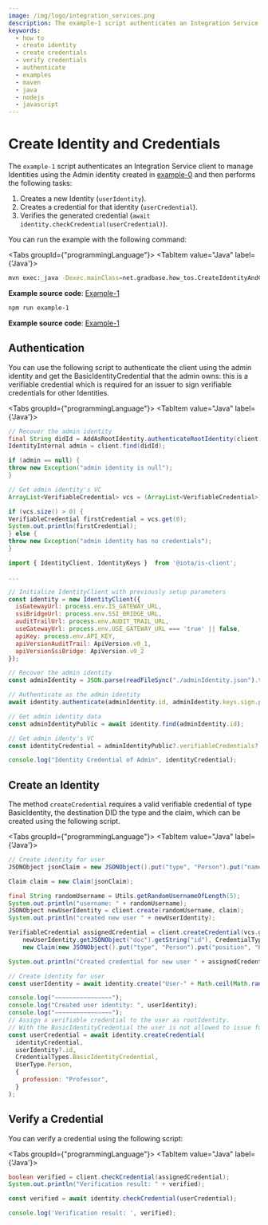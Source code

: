 ```yaml
---
image: /img/logo/integration_services.png
description: The example-1 script authenticates an Integration Service client to manage Identities using the Admin identity created in example-0 and then creates a new Identity, creates a credential for that identity, and verifies the generated credential.
keywords:
  - how to
  - create identity
  - create credentials
  - verify credentials
  - authenticate
  - examples
  - maven
  - java
  - nodejs
  - javascript
---
```



# Create Identity and Credentials

The `example-1` script authenticates an Integration Service client to manage Identities using the Admin identity
created in [example-0](./run-how-tos.mdx) and then performs the following tasks:

1. Creates a new Identity (`userIdentity`).
2. Creates a credential for that identity (`userCredential`).
3. Verifies the generated credential (`await identity.checkCredential(userCredential)`).

You can run the example with the following command:

<Tabs groupId={"programmingLanguage"}>
<TabItem value="Java" label={'Java'}>

```bash
mvn exec:_java -Dexec.mainClass=net.gradbase.how_tos.CreateIdentityAndCredential
```

**Example source code**: [Example-1](https://github.com/albydeca/iota-is-sdk/blob/main/examples/src/main/java/net/gradbase/examples/CreateIdentityAndCredential.java)

</TabItem>
<TabItem value="Nodejs" label={'Node.js'}>

```bash
npm run example-1
```

**Example source code**: [Example-1](https://github.com/iotaledger/integration-services/blob/master/clients/client-sdk/examples/1-CreateIdentityAndCredential.ts)

</TabItem>
</Tabs>

## Authentication

You can use the following script to authenticate the client using the admin identity and get the
BasicIdentityCredential that the admin owns: this is a verifiable credential
which is required for an issuer to sign verifiable credentials for other Identities.

<Tabs groupId={"programmingLanguage"}>
<TabItem value="Java" label={'Java'}>

```java
// Recover the admin identity
final String didId = AddAsRootIdentity.authenticateRootIdentity(client);
IdentityInternal admin = client.find(didId);

if (admin == null) {
throw new Exception("admin identity is null");
}

// Get admin identity's VC
ArrayList<VerifiableCredential> vcs = (ArrayList<VerifiableCredential>) admin.getVerifiableCredentials();

if (vcs.size() > 0) {
VerifiableCredential firstCredential = vcs.get(0);
System.out.println(firstCredential);
} else {
throw new Exception("admin identity has no credentials");
}

```

</TabItem>
<TabItem value="Nodejs" label={'Node.js'}>

```js
import { IdentityClient, IdentityKeys }  from '@iota/is-client';

...

// Initialize IdentityClient with previously setup parameters
const identity = new IdentityClient({
  isGatewayUrl: process.env.IS_GATEWAY_URL,
  ssiBridgeUrl: process.env.SSI_BRIDGE_URL,
  auditTrailUrl: process.env.AUDIT_TRAIL_URL,
  useGatewayUrl: process.env.USE_GATEWAY_URL === 'true' || false,
  apiKey: process.env.API_KEY,
  apiVersionAuditTrail: ApiVersion.v0_1,
  apiVersionSsiBridge: ApiVersion.v0_2
});

// Recover the admin identity
const adminIdentity = JSON.parse(readFileSync("./adminIdentity.json").toString()) as IdentityKeys;

// Authenticate as the admin identity
await identity.authenticate(adminIdentity.id, adminIdentity.keys.sign.private);

// Get admin identity data
const adminIdentityPublic = await identity.find(adminIdentity.id);

// Get admin identy's VC
const identityCredential = adminIdentityPublic?.verifiableCredentials?.[0];

console.log("Identity Credential of Admin", identityCredential);
```

</TabItem>
</Tabs>

## Create an Identity

The method `createCredential` requires a valid verifiable credential of type
BasicIdentity, the destination DID the type and the claim, which can be created using the following script.

<Tabs groupId={"programmingLanguage"}>
<TabItem value="Java" label={'Java'}>

```java
// Create identity for user
JSONObject jsonClaim = new JSONObject().put("type", "Person").put("name", "randomName");

Claim claim = new Claim(jsonClaim);

final String randomUsername = Utils.getRandomUsernameOfLength(5);
System.out.println("username: " + randomUsername);
JSONObject newUserIdentity = client.create(randomUsername, claim);
System.out.println("created new user " + newUserIdentity);

VerifiableCredential assignedCredential = client.createCredential(vcs.get(0),
    newUserIdentity.getJSONObject("doc").getString("id"), CredentialType.BASIC_IDENTITY,
    new Claim(new JSONObject().put("type", "Person").put("position", "Professor")));

System.out.println("Created credential for new user " + assignedCredential.toString());
```

</TabItem>
<TabItem value="Nodejs" label={'Node.js'}>

```js
// Create identity for user
const userIdentity = await identity.create("User-" + Math.ceil(Math.random() * 100000);

console.log("~~~~~~~~~~~~~~~~");
console.log("Created user identity: ", userIdentity);
console.log("~~~~~~~~~~~~~~~~");
// Assign a verifiable credential to the user as rootIdentity.
// With the BasicIdentityCredential the user is not allowed to issue further credentials
const userCredential = await identity.createCredential(
  identityCredential,
  userIdentity?.id,
  CredentialTypes.BasicIdentityCredential,
  UserType.Person,
  {
    profession: "Professor",
  }
);
```

</TabItem>
</Tabs>

## Verify a Credential

You can verify a credential using the following script:

<Tabs groupId={"programmingLanguage"}>
<TabItem value="Java" label={'Java'}>

```java
boolean verified = client.checkCredential(assignedCredential);
System.out.println("Verification result: " + verified);
```

</TabItem>
<TabItem value="Nodejs" label={'Node.js'}>

```js
const verified = await identity.checkCredential(userCredential);

console.log('Verification result: ', verified);
```

</TabItem>
</Tabs>
